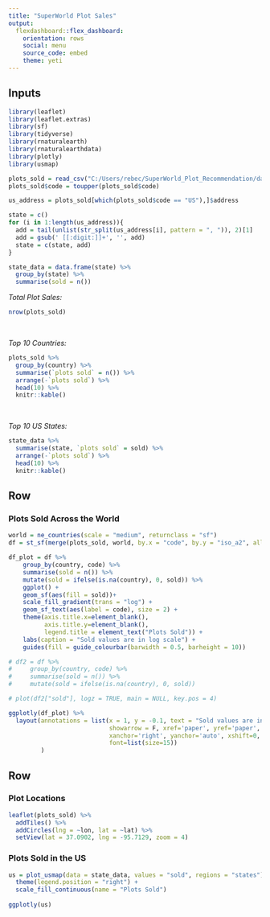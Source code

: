 ```yaml
---
title: "SuperWorld Plot Sales"
output: 
  flexdashboard::flex_dashboard:
    orientation: rows
    social: menu
    source_code: embed
    theme: yeti
---
```


Inputs {.sidebar}
-------------------------------------

```r
library(leaflet)
library(leaflet.extras)
library(sf)
library(tidyverse)
library(rnaturalearth)
library(rnaturalearthdata)
library(plotly)
library(usmap)

plots_sold = read_csv("C:/Users/rebec/SuperWorld_Plot_Recommendation/data/plots_sold.csv")[-1]
plots_sold$code = toupper(plots_sold$code)

us_address = plots_sold[which(plots_sold$code == "US"),]$address

state = c()
for (i in 1:length(us_address)){
  add = tail(unlist(str_split(us_address[i], pattern = ", ")), 2)[1]
  add = gsub(' [[:digit:]]+', '', add)
  state = c(state, add)
}

state_data = data.frame(state) %>%
  group_by(state) %>%
  summarise(sold = n())

```

*Total Plot Sales:*

```r
nrow(plots_sold)
```

<br>

*Top 10 Countries:*

```r
plots_sold %>% 
  group_by(country) %>% 
  summarise(`plots sold` = n()) %>% 
  arrange(-`plots sold`) %>% 
  head(10) %>% 
  knitr::kable()
```

<br>

*Top 10 US States:*

```r
state_data %>% 
  summarise(state, `plots sold` = sold) %>% 
  arrange(-`plots sold`) %>% 
  head(10) %>% 
  knitr::kable()
```






Row {data-height=600}
-------------------------------------
    
### Plots Sold Across the World

```r
world = ne_countries(scale = "medium", returnclass = "sf")
df = st_sf(merge(plots_sold, world, by.x = "code", by.y = "iso_a2", all.x = FALSE, all.y = TRUE, returnclass = "sf"))

df_plot = df %>%
    group_by(country, code) %>%
    summarise(sold = n()) %>%
    mutate(sold = ifelse(is.na(country), 0, sold)) %>%
    ggplot() +
    geom_sf(aes(fill = sold))+
    scale_fill_gradient(trans = "log") +
    geom_sf_text(aes(label = code), size = 2) +
    theme(axis.title.x=element_blank(),
          axis.title.y=element_blank(),
          legend.title = element_text("Plots Sold")) +
    labs(caption = "Sold values are in log scale") +
    guides(fill = guide_colourbar(barwidth = 0.5, barheight = 10))

# df2 = df %>%
#     group_by(country, code) %>%
#     summarise(sold = n()) %>%
#     mutate(sold = ifelse(is.na(country), 0, sold))

# plot(df2["sold"], logz = TRUE, main = NULL, key.pos = 4)

ggplotly(df_plot) %>% 
  layout(annotations = list(x = 1, y = -0.1, text = "Sold values are in log scale", 
                            showarrow = F, xref='paper', yref='paper', 
                            xanchor='right', yanchor='auto', xshift=0, yshift=-7,
                            font=list(size=15))
         )
```


   
Row 
-------------------------------------
   
### Plot Locations

```r
leaflet(plots_sold) %>% 
  addTiles() %>% 
  addCircles(lng = ~lon, lat = ~lat) %>% 
  setView(lat = 37.0902, lng = -95.7129, zoom = 4)
```   
 
### Plots Sold in the US

```r
us = plot_usmap(data = state_data, values = "sold", regions = "states") +
  theme(legend.position = "right") +
  scale_fill_continuous(name = "Plots Sold")
  
ggplotly(us)

```
    








